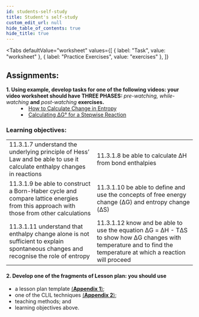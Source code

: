 ```yaml
---
id: students-self-study
title: Student's self-study
custom_edit_url: null
hide_table_of_contents: true
hide_title: true
---
```



<Tabs
  defaultValue="worksheet"
  values={[
    { label: "Task", value: "worksheet" },
    { label: "Practice Exercises", value: "exercises" },
  ]}
>

<TabItem value="worksheet">

## Assignments:

<dl>
  <dt>
    <strong>
      1. Using example, develop tasks for one of the following videos: your
      video worksheet should have THREE PHASES:
    </strong>
    <em> pre-watching, while-watching</em> <strong>and</strong> <em>
      post-watching
    </em> <strong>exercises.</strong>
  </dt>
  <dd>
    <li>
      <a href='https://youtu.be/_CyIgvYNolE'>
        How to Calculate Change in Entropy
      </a>
    </li>
    <li>
      <a href='https://youtu.be/zIxY9Ss4J_M'>
        Calculating ΔG° for a Stepwise Reaction
      </a>
    </li>
  </dd>
</dl>

### Learning objectives:

<table>
  <tr>
    <td>
      11.3.1.7 understand the underlying principle of Hess’ Law and be able to use it calculate enthalpy changes in reactions
    </td>
    <td>
      11.3.1.8 be able to calculate ΔH from bond enthalpies
    </td>
  </tr>
  <tr>
    <td>
      11.3.1.9 be able to construct a Born-Haber cycle and compare lattice energies from this approach with those from other calculations
    </td>
    <td>
      11.3.1.10 be able to define and use the concepts of free energy change (ΔG) and entropy change (ΔS)
    </td>
  </tr>
  <tr>
    <td>
      11.3.1.11 understand that enthalpy change alone is not sufficient to explain spontaneous changes and recognise the role of entropy
    </td>
    <td>
      11.3.1.12 know and be able to use the equation ΔG = ΔH - TΔS to show how ΔG changes with temperature and to find the temperature at which a reaction will proceed
    </td>
  </tr>
</table>

#### 2. Develop one of the fragments of Lesson plan: you should use

- a lesson plan template [(**Appendix 1**)](../appendix/1);
- one of the CLIL techniques [(**Appendix 2**)](../appendix/2);
- teaching methods; and
- learning objectives above.


</TabItem>

<TabItem value="exercises">
  <Frame src="https://learningapps.org/watch?v=ptu90xjx221" height="480px" />
</TabItem>

</Tabs>

